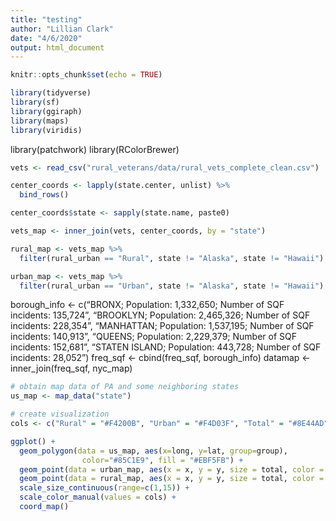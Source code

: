```yaml
---
title: "testing"
author: "Lillian Clark"
date: "4/6/2020"
output: html_document
---
```


```r
knitr::opts_chunk$set(echo = TRUE)
```


```r
library(tidyverse)
library(sf)
library(ggiraph)
library(maps)
library(viridis)
```
library(patchwork)
library(RColorBrewer)

```r
vets <- read_csv("rural_veterans/data/rural_vets_complete_clean.csv")
```


```r
center_coords <- lapply(state.center, unlist) %>%
  bind_rows()

center_coords$state <- sapply(state.name, paste0)

vets_map <- inner_join(vets, center_coords, by = "state")

rural_map <- vets_map %>%
  filter(rural_urban == "Rural", state != "Alaska", state != "Hawaii")

urban_map <- vets_map %>%
  filter(rural_urban == "Urban", state != "Alaska", state != "Hawaii")
```

borough_info <- c("BRONX; Population: 1,332,650; Number of SQF incidents: 135,724", "BROOKLYN; Population: 2,465,326; Number of SQF incidents: 228,354", "MANHATTAN; Population: 1,537,195; Number of SQF incidents: 140,913", "QUEENS; Population: 2,229,379; Number of SQF incidents: 152,681", "STATEN ISLAND; Population: 443,728; Number of SQF incidents: 28,052")
freq_sqf <- cbind(freq_sqf, borough_info)
datamap <- inner_join(freq_sqf, nyc_map)


```r
# obtain map data of PA and some neighboring states
us_map <- map_data("state")

# create visualization
cols <- c("Rural" = "#F4200B", "Urban" = "#F4D03F", "Total" = "#8E44AD")

ggplot() + 
  geom_polygon(data = us_map, aes(x=long, y=lat, group=group),
                color="#85C1E9", fill = "#EBF5FB") +
  geom_point(data = urban_map, aes(x = x, y = y, size = total, color = rural_urban, alpha = .7)) +
  geom_point(data = rural_map, aes(x = x, y = y, size = total, color = rural_urban, alpha = .7)) +
  scale_size_continuous(range=c(1,15)) +
  scale_color_manual(values = cols) +
  coord_map()
```
